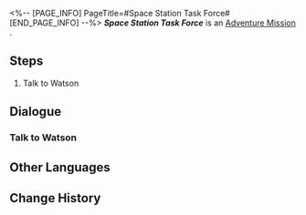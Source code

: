 <%-- [PAGE_INFO]
PageTitle=#Space Station Task Force#
[END_PAGE_INFO] --%>
{{Stub|Dialogue, characters, and location(s)}}
{{Mission Infobox
|id            = 8003101
|title         = 
|image         = Mission Space Station Task Force.png
|type          = Adventure
|event_name    = 
|chapter       = 
|requirements  = 
* [[Trailblaze Mission]] ''[[Everwinter Night]]'' completed
* Reach [[Trailblaze Level]] 21
|summary       = <!--official mission summary from Fate's Atlas-->
|characters    = <!--characters that appear in this mission-->
|startLocation = <!--location as it intially appears on the mission screen-->
|world         = <!--i.e. Penacony-->
|area          = <!--i.e. A Child's Dream-->
|prev          = 
|next          = 
|exp           = 
|credits       = 5000
|stellarJade   = 
|other         = {{Card List||delim=;}}
}}
'''''Space Station Task Force''''' is an [[Adventure Mission]]<!--in [world]-->.

==Steps==
# Talk to Watson

<!--
==Gameplay Notes==

--><!--
==Trial Character==

-->
==Dialogue==
{{Stub Dialogue}}
===Talk to Watson===
{{Mission Description|type=adventure|location=<!--to be added-->|Watson has some special space station assignments for you. Ask her for the details.}}
{{Dialogue Start}}
:{{tx}}
{{Dialogue End}}

==Other Languages==
{{Other Languages
|en   = Space Station Task Force
|zhs  = 空间站特派
|zht  = 太空站特派
|ja   = ステーション特派
|ko   = 우주정거장 특파
|es   = Comando de la Estación Espacial
|fr   = Force d'intervention de la station spatiale
|ru   = Особый агент космической станции
|th   = ปฏิบัติการพิเศษของสถานีอวกาศ
|vi   = Ủy Thác Đặc Biệt Trạm Không Gian
|de   = Raumstation-Spezialeinheit
|id   = Satgas Stasiun Luar Angkasa
|pt   = Força-Tarefa da Estação Espacial
}}

==Change History==
{{Change History|1.3}}
